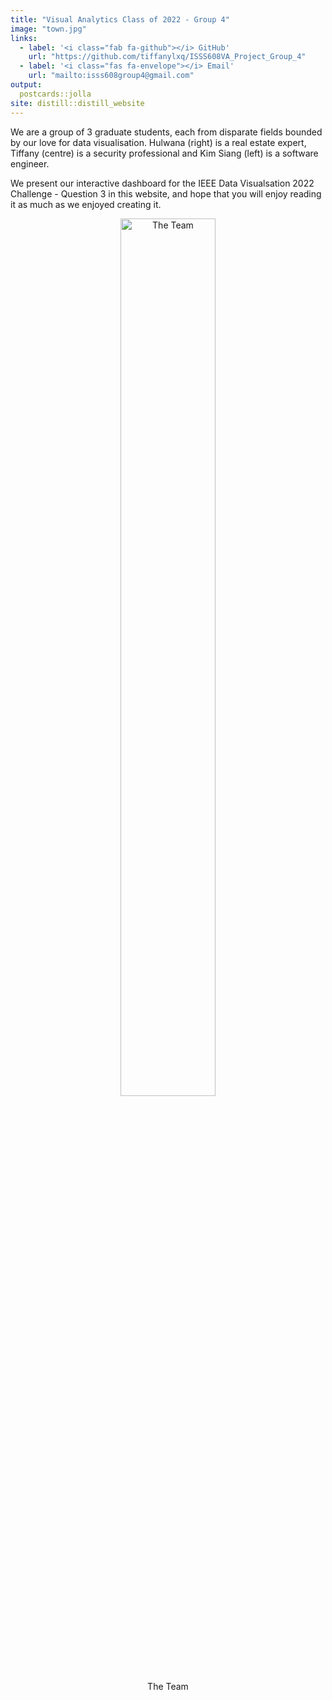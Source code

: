 ```yaml
---
title: "Visual Analytics Class of 2022 - Group 4"
image: "town.jpg"
links:
  - label: '<i class="fab fa-github"></i> GitHub'
    url: "https://github.com/tiffanylxq/ISSS608VA_Project_Group_4"
  - label: '<i class="fas fa-envelope"></i> Email'
    url: "mailto:isss608group4@gmail.com"
output:
  postcards::jolla
site: distill::distill_website
---
```

We are a group of 3 graduate students, each from disparate fields bounded by our love for data visualisation. Hulwana (right) is a real estate expert, Tiffany (centre) is a security professional and Kim Siang (left) is a software engineer. 

We present our interactive dashboard for the IEEE Data Visualsation 2022 Challenge - Question 3 in this website, and hope that you will enjoy reading it as much as we enjoyed creating it. 

<center>

![The Team](images/tomotacan.png){width=60%}

<center>
